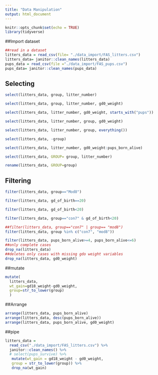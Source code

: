 ```yaml
---
title: "Data Manipulation"
output: html_document
---
```


```r
knitr::opts_chunk$set(echo = TRUE)
library(tidyverse)
```

##Import dataset
```r
##read in a dataset 
litters_data = read_csv(file= "./data_import/FAS_litters.csv")
litters_data= janitor::clean_names(litters_data)
pups_data = read_csv(file ="./data_import/FAS_pups.csv")
pups_data= janitor::clean_names(pups_data)
```

## Selecting

```r
select(litters_data, group, litter_number)

select(litters_data, group, litter_number, gd0_weight)

select(litters_data, litter_number, gd0_weight, starts_with("pups"))

select(litters_data, litter_number, group, gd0_weight)

select(litters_data, litter_number, group, everything())

select(litters_data, -group)

select(litters_data, litter_number, gd0_weight:pups_born_alive)

select(litters_data, GROUP= group, litter_number)

rename(litters_data, GROUP=group)
```



## Filtering

```r
filter(litters_data, group=="Mod8")

filter(litters_data, gd_of_birth==20)

filter(litters_data, gd_of_birth<20)

filter(litters_data, group=="con7" & gd_of_birth<20)

##filter(litters_data, group=="con7" | group== "mod8")
filter(litters_data, group %in% c("con7", "mod8"))

filter(litters_data, pups_born_alive>=4, pups_born_alive<=6)
##only complete cases
drop_na(litters_data)
##deletes only cases with missing gdo weight variables
drop_na(litters_data, gd0_weight)
```
 
 ##mutate
 
```r
mutate(
  litters_data, 
  wt_gain=gd18_weight-gd0_weight,
  group=str_to_lower(group)
  )

```
 
##Arrange

```r
arrange(litters_data, pups_born_alive)
arrange(litters_data, desc(pups_born_alive))
arrange(litters_data, pups_born_alive, gd0_weight)
```

##pipe

```r
litters_data = 
  read_csv("./data_import/FAS_litters.csv") %>% 
  janitor::clean_names() %>% 
  # select(pups_survive) %>% 
   mutate(wt_gain = gd18_weight - gd0_weight,
   group = str_to_lower(group)) %>% 
   drop_na(wt_gain)
```

